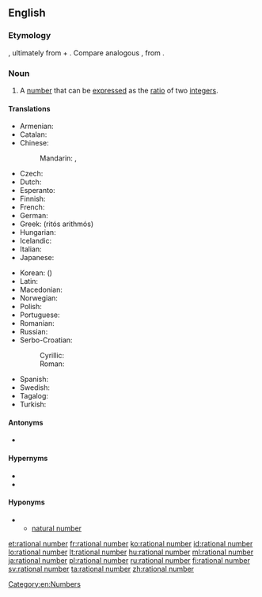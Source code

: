 {{also|rational-number}}
==English==
===Etymology===
{{compound|en|rational|number}}, ultimately from {{etyl|la|en}} {{m|la|rationalis}} + {{m|la|numerus}}. Compare analogous {{m|en|logarithm}}, from {{etyl|grc|-}}.

===Noun===
{{en-noun}}

# {{lb|en|mathematics}} A [[number]] that can be [[express]]ed as the [[ratio]] of two [[integer]]s.

====Translations====
{{trans-top|quotient of integers}}
* Armenian: {{t|hy|ռացիոնալ թիվ}}
* Catalan: {{t|ca|nombre racional|m}}
* Chinese:
*: Mandarin: {{t+|cmn|有理數|sc=Hani}}, {{t+|cmn|有理数|tr=yǒulǐshù|sc=Hani}}
* Czech: {{t|cs|racionální číslo|n}}
* Dutch: {{t|nl|rationaal getal|n}}
* Esperanto: {{t|eo|racionala nombro}}
* Finnish: {{t+|fi|rationaaliluku}}
* French: {{t+|fr|nombre rationnel|m}}
* German: {{t+|de|rationale Zahl|f}}
* Greek: {{t+|el|ρητός αριθμός|m}} (ritós arithmós)
* Hungarian: {{t+|hu|racionális szám}}
* Icelandic: {{t|is|ræð tala|f}}
* Italian: {{t+|it|numero razionale|m}}
* Japanese: {{t+|ja|有理数|tr=ゆうりすう, yūrisū|sc=Jpan}}
{{trans-mid}}
* Korean: {{t+|ko|유리수|sc=Kore}} ({{t+|ko|有理數|sc=Kore}})
* Latin: {{t|la|numerus rationalis|m}}
* Macedonian: {{t|mk|рационален број|m|tr=racionálen brój}}
* Norwegian: {{t+|no|rasjonalt tall|n}}
* Polish: {{t|pl|liczba wymierna|f}}
* Portuguese: {{t+|pt|número racional|m}}
* Romanian: {{t+|ro|număr rațional|n}}
* Russian: {{t|ru|рациона́льное число́|n}}
* Serbo-Croatian:
*: Cyrillic: {{t|sh|рaционaлни број|m}}
*: Roman: {{t|sh|racionalni broj|m}}
* Spanish: {{t+|es|número racional|m}}
* Swedish: {{t+|sv|rationellt tal}}
* Tagalog: {{t|tl|bilang na tagwayin}}
* Turkish: {{t+|tr|rasyonel sayı}}
{{trans-bottom}}

====Antonyms====
* {{l|en|irrational number}}

====Hypernyms====
* {{l|en|real number}}
* {{l|en|p-adic number|''p''-adic number}}

====Hyponyms====
* {{l|en|integer}}
** [[natural number]]

[[Category:en:Numbers]]

[[et:rational number]]
[[fr:rational number]]
[[ko:rational number]]
[[id:rational number]]
[[lo:rational number]]
[[lt:rational number]]
[[hu:rational number]]
[[ml:rational number]]
[[ja:rational number]]
[[pl:rational number]]
[[ru:rational number]]
[[fi:rational number]]
[[sv:rational number]]
[[ta:rational number]]
[[zh:rational number]]